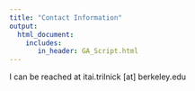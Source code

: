 ```yaml
---
title: "Contact Information"
output: 
  html_document:
    includes:
       in_header: GA_Script.html
---
```


I can be reached at itai.trilnick [at] berkeley.edu 